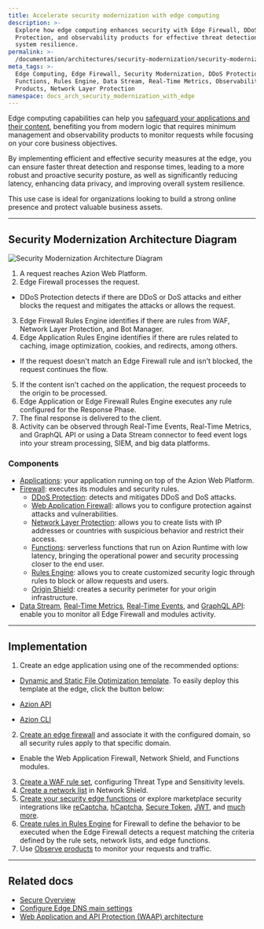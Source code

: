 ```yaml
---
title: Accelerate security modernization with edge computing
description: >-
  Explore how edge computing enhances security with Edge Firewall, DDoS
  Protection, and observability products for effective threat detection and
  system resilience.
permalink: >-
  /documentation/architectures/security-modernization/security-modernization-with-edge-computing/
meta_tags: >-
  Edge Computing, Edge Firewall, Security Modernization, DDoS Protection, Edge
  Functions, Rules Engine, Data Stream, Real-Time Metrics, Observability
  Products, Network Layer Protection
namespace: docs_arch_security_modernization_with_edge
---
```



Edge computing capabilities can help you [safeguard your applications and their content](https://www.azion.com/en/solutions/security-modernization/), benefiting you from modern logic that requires minimum management and observability products to monitor requests while focusing on your core business objectives.

By implementing efficient and effective security measures at the edge, you can ensure faster threat detection and response times, leading to a more robust and proactive security posture, as well as significantly reducing latency, enhancing data privacy, and improving overall system resilience.

This use case is ideal for organizations looking to build a strong online presence and protect valuable business assets.

---

## Security Modernization Architecture Diagram

![Security Modernization Architecture Diagram](/assets/docs/images/uploads/diagram-security-modernization.png)

1. A request reaches Azion Web Platform.
2. Edge Firewall processes the request.
- DDoS Protection detects if there are DDoS or DoS attacks and either blocks the request and mitigates the attacks or allows the request.
3. Edge Firewall Rules Engine identifies if there are rules from WAF, Network Layer Protection, and Bot Manager.
4. Edge Application Rules Engine identifies if there are rules related to caching, image optimization, cookies, and redirects, among others.
- If the request doesn't match an Edge Firewall rule and isn't blocked, the request continues the flow.
5. If the content isn't cached on the application, the request proceeds to the origin to be processed.
6. Edge Application or Edge Firewall Rules Engine executes any rule configured for the Response Phase.
7. The final response is delivered to the client.
8. Activity can be observed through Real-Time Events, Real-Time Metrics, and GraphQL API or using a Data Stream connector to feed event logs into your stream processing, SIEM, and big data platforms.

### Components

- [Applications](/en/documentation/products/build/edge-application/): your application running on top of the Azion Web Platform.
- [Firewall](/en/documentation/products/secure/edge-firewall/): executes its modules and security rules.
    - [DDoS Protection](/en/documentation/products/secure/edge-firewall/ddos-protection/): detects and mitigates DDoS and DoS attacks.
    - [Web Application Firewall](/en/documentation/products/secure/edge-firewall/web-application-firewall/): allows you to configure protection against attacks and vulnerabilities.
    - [Network Layer Protection](/en/documentation/products/secure/edge-firewall/network-layer-protection/): allows you to create lists with IP addresses or countries with suspicious behavior and restrict their access.
    - [Functions](/en/documentation/products/secure/edge-firewall/edge-functions/): serverless functions that run on Azion Runtime with low latency, bringing the operational power and security processing closer to the end user.
    - [Rules Engine](/en/documentation/products/secure/edge-firewall/rules-engine/): allows you to create customized security logic through rules to block or allow requests and users.
    - [Origin Shield](/en/documentation/products/secure/edge-firewall/#origin-shield-add-on): creates a security perimeter for your origin infrastructure.
- [Data Stream](/en/documentation/products/observe/data-stream/), [Real-Time Metrics](/en/documentation/products/observe/real-time-metrics/), [Real-Time Events](/en/documentation/products/observe/real-time-events/), and [GraphQL API](/en/documentation/devtools/graphql-api/overview/): enable you to monitor all Edge Firewall and modules activity.

---

## Implementation

1. Create an edge application using one of the recommended options:
- [Dynamic and Static File Optimization template](/en/documentation/products/guides/dynamic-and-static-file-optimization-template/). To easily deploy this template at the edge, click the button below:

    <LinkButton
      label="Deploy the Dynamic and Static File Optimization Template"
      link="https://console.azion.com/create/azion/dynamic-and-static-file-optimization"
      icon="ai ai-azion"
      icon-pos="left"
      target="_blank"
    />

- [Azion API](https://api.azion.com/#9c61e0fd-e7aa-4a5f-b29e-7f9d71b98d5f)
- [Azion CLI](/en/documentation/products/azion-cli/overview/)
2. [Create an edge firewall](/en/documentation/products/guides/secure/edge-firewall-configure-main-settings/) and associate it with the configured domain, so all security rules apply to that specific domain.
- Enable the Web Application Firewall, Network Shield, and Functions modules.
3. [Create a WAF rule set](/en/documentation/products/guides/secure/create-waf-rule-set/), configuring Threat Type and Sensitivity levels.
4. [Create a network list](/en/documentation/products/guides/blocklists-ip-addresses-edge/) in Network Shield.
5. [Create your security edge functions](/en/documentation/products/guides/edge-functions/firewall/) or explore marketplace security integrations like [reCaptcha](/en/documentation/products/guides/recaptcha/), [hCaptcha](/en/documentation/products/guides/hcaptcha/), [Secure Token](/en/documentation/products/guides/secure-token/), [JWT](/en/documentation/products/guides/jwt/), and [much more](/en/documentation/products/guides/#marketplace).
6. [Create rules in Rules Engine](/en/documentation/products/guides/secure/work-with-rules-engine/) for Firewall to define the behavior to be executed when the Edge Firewall detects a request matching the criteria defined by the rule sets, network lists, and edge functions.
7. Use [Observe products](/en/documentation/products/observe/overview/) to monitor your requests and traffic.

---

## Related docs

- [Secure Overview](/en/documentation/products/secure/overview/)
- [Configure Edge DNS main settings](/en/documentation/products/guides/secure/edge-dns-configure-main-settings/)
- [Web Application and API Protection (WAAP) architecture](/en/documentation/architectures/edge-firewall/web-application-and-api-protection-waap/)

